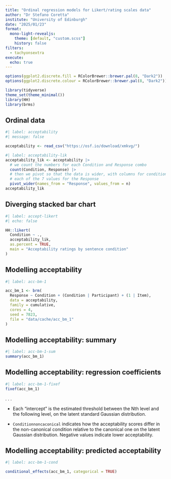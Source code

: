 ```yaml
---
title: "Ordinal regression models for Likert/rating scales data"
author: "Dr Stefano Coretta"
institute: "University of Edinburgh"
date: "2025/01/23"
format: 
  mono-light-revealjs:
    theme: [default, "custom.scss"]
    history: false
filters:
  - tachyonsextra
execute: 
  echo: true
---
```


```r
options(ggplot2.discrete.fill = RColorBrewer::brewer.pal(8, "Dark2"))
options(ggplot2.discrete.colour = RColorBrewer::brewer.pal(8, "Dark2"))

library(tidyverse)
theme_set(theme_minimal())
library(HH)
library(brms)
```

## Ordinal data

```r
#| label: acceptability
#| message: false

acceptability <- read_csv("https://osf.io/download/xmkvg/")
```

```r
#| label: acceptability-lik
acceptability_lik <- acceptability |>
  # we count the numbers for each Condition and Response combo
  count(Condition, Response) |>
  # then we pivot so that the data is wider, with columns for condition and 
  # each of the 7 values for the Response
  pivot_wider(names_from = "Response", values_from = n)
acceptability_lik
```

## Diverging stacked bar chart

```r
#| label: accept-likert
#| echo: false

HH::likert(
  Condition ~ .,
  acceptability_lik,
  as.percent = TRUE,
  main = "Acceptability ratings by sentence condition"
)
```

## Modelling acceptability

```r
#| label: acc-bm-1

acc_bm_1 <- brm(
  Response ~ Condition + (Condition | Participant) + (1 | Item),
  data = acceptability,
  family = cumulative,
  cores = 4,
  seed = 7823,
  file = "data/cache/acc_bm_1"
)
```

## Modelling acceptability: summary

```r
#| label: acc-bm-1-sum
summary(acc_bm_1)
```

## Modelling acceptability: regression coefficients

```r
#| label: acc-bm-1-fixef
fixef(acc_bm_1)
```

. . .

::: box-note
-   Each "intercept" is the estimated threshold between the Nth level and the following level, on the latent standard Gaussian distribution.

<!-- -->

-   `Conditionnoncaconical` indicates how the acceptability scores differ in the non-canonical condition relative to the canonical one on the latent Gaussian distribution. Negative values indicate lower acceptability.
:::

## Modelling acceptability: predicted acceptability

```r
#| label: acc-bm-1-cond

conditional_effects(acc_bm_1, categorical = TRUE)

```
